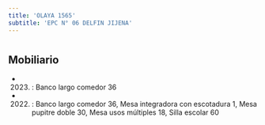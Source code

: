 ```yaml
---
title: 'OLAYA 1565'
subtitle: 'EPC N° 06 DELFIN JIJENA'
---
```


#


## Mobiliario

*  (2023) : Banco largo comedor 36 

*  (2022) : Banco largo comedor 36, Mesa integradora con escotadura 1, Mesa pupitre doble 30, Mesa usos múltiples 18, Silla escolar 60 



